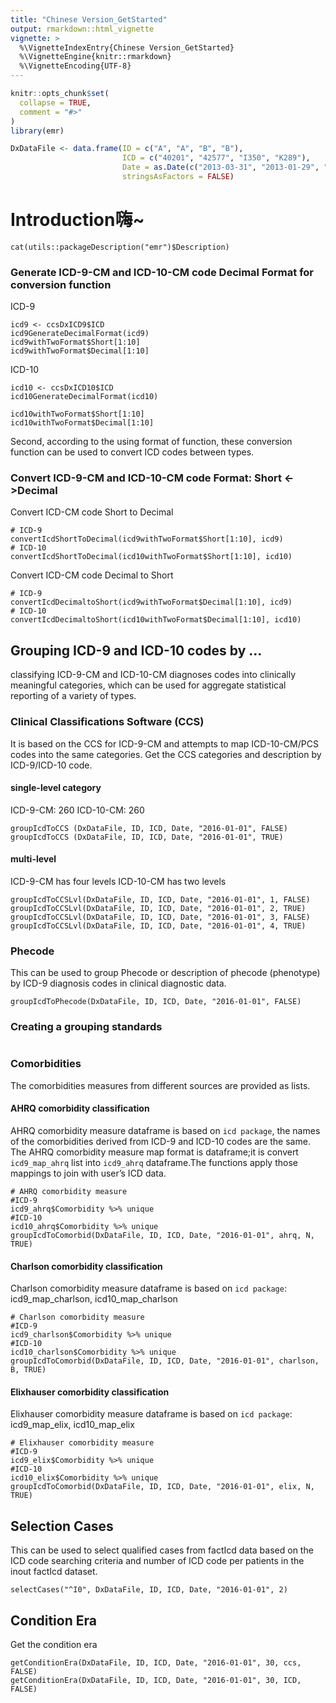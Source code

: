 ```yaml
---
title: "Chinese Version_GetStarted"
output: rmarkdown::html_vignette
vignette: >
  %\VignetteIndexEntry{Chinese Version_GetStarted}
  %\VignetteEngine{knitr::rmarkdown}
  %\VignetteEncoding{UTF-8}
---
```


```r
knitr::opts_chunk$set(
  collapse = TRUE,
  comment = "#>"
)
library(emr)

DxDataFile <- data.frame(ID = c("A", "A", "B", "B"),
                         ICD = c("40201", "42577", "I350", "K289"),
                         Date = as.Date(c("2013-03-31", "2013-01-29", "2016-03-10", "2016-03-10")),
                         stringsAsFactors = FALSE)
```
# Introduction嗨~
```
cat(utils::packageDescription("emr")$Description)
```
### Generate ICD-9-CM and ICD-10-CM code Decimal Format for conversion function
ICD-9
```
icd9 <- ccsDxICD9$ICD
icd9GenerateDecimalFormat(icd9)
icd9withTwoFormat$Short[1:10]
icd9withTwoFormat$Decimal[1:10]
```
ICD-10
```
icd10 <- ccsDxICD10$ICD
icd10GenerateDecimalFormat(icd10)

icd10withTwoFormat$Short[1:10]
icd10withTwoFormat$Decimal[1:10]
```
Second, according to the using format of function, these conversion function can be used to convert ICD codes between types.

### Convert ICD-9-CM and ICD-10-CM code Format: Short <->Decimal
Convert ICD-CM code Short to Decimal
```
# ICD-9
convertIcdShortToDecimal(icd9withTwoFormat$Short[1:10], icd9)
# ICD-10
convertIcdShortToDecimal(icd10withTwoFormat$Short[1:10], icd10)
```
Convert ICD-CM code Decimal to Short
```
# ICD-9
convertIcdDecimaltoShort(icd9withTwoFormat$Decimal[1:10], icd9)
# ICD-10
convertIcdDecimaltoShort(icd10withTwoFormat$Decimal[1:10], icd10)
```
## Grouping ICD-9 and ICD-10 codes by ...
classifying ICD-9-CM and ICD-10-CM diagnoses codes into clinically meaningful categories, which can be used for aggregate statistical reporting of a variety of types.

### Clinical Classifications Software (CCS)
It is based on the CCS for ICD-9-CM and attempts to map ICD-10-CM/PCS codes into the same categories. Get the CCS categories and description by ICD-9/ICD-10 code.

#### single-level category
ICD-9-CM: 260
ICD-10-CM: 260
```
groupIcdToCCS (DxDataFile, ID, ICD, Date, "2016-01-01", FALSE)
groupIcdToCCS (DxDataFile, ID, ICD, Date, "2016-01-01", TRUE)
```
#### multi-level
ICD-9-CM has four levels
ICD-10-CM has two levels
```
groupIcdToCCSLvl(DxDataFile, ID, ICD, Date, "2016-01-01", 1, FALSE)
groupIcdToCCSLvl(DxDataFile, ID, ICD, Date, "2016-01-01", 2, TRUE)
groupIcdToCCSLvl(DxDataFile, ID, ICD, Date, "2016-01-01", 3, FALSE)
groupIcdToCCSLvl(DxDataFile, ID, ICD, Date, "2016-01-01", 4, TRUE)
```
### Phecode
This can be used to group Phecode or description of phecode (phenotype) by ICD-9 diagnosis codes in clinical diagnostic data.
```
groupIcdToPhecode(DxDataFile, ID, ICD, Date, "2016-01-01", FALSE)
```
### Creating a grouping standards
```
```
### Comorbidities
The comorbidities measures from different sources are provided as lists.

#### AHRQ comorbidity classification
AHRQ comorbidity measure dataframe is based on `icd package`, the names of the comorbidities derived from ICD-9 and ICD-10 codes are the same.
The AHRQ comorbidity measure map format is dataframe;it is convert `icd9_map_ahrq` list into `icd9_ahrq` dataframe.The functions apply those mappings to join with user's ICD data.
```
# AHRQ comorbidity measure
#ICD-9
icd9_ahrq$Comorbidity %>% unique
#ICD-10
icd10_ahrq$Comorbidity %>% unique
groupIcdToComorbid(DxDataFile, ID, ICD, Date, "2016-01-01", ahrq, N, TRUE)
```
#### Charlson comorbidity classification
Charlson comorbidity measure dataframe is based on `icd package`: icd9_map_charlson, icd10_map_charlson
```
# Charlson comorbidity measure
#ICD-9
icd9_charlson$Comorbidity %>% unique
#ICD-10
icd10_charlson$Comorbidity %>% unique
groupIcdToComorbid(DxDataFile, ID, ICD, Date, "2016-01-01", charlson, B, TRUE)
```
#### Elixhauser comorbidity classification
Elixhauser comorbidity measure dataframe is based on `icd package`: icd9_map_elix, icd10_map_elix
```
# Elixhauser comorbidity measure
#ICD-9
icd9_elix$Comorbidity %>% unique
#ICD-10
icd10_elix$Comorbidity %>% unique
groupIcdToComorbid(DxDataFile, ID, ICD, Date, "2016-01-01", elix, N, TRUE)
```
## Selection Cases
This can be used to select qualified cases from factIcd data based on the ICD code searching criteria and number of ICD code per patients in the inout factIcd dataset.
```
selectCases("^I0", DxDataFile, ID, ICD, Date, "2016-01-01", 2)
```
## Condition Era
Get the condition era
```
getConditionEra(DxDataFile, ID, ICD, Date, "2016-01-01", 30, ccs, FALSE)
getConditionEra(DxDataFile, ID, ICD, Date, "2016-01-01", 30, ICD, FALSE)
```
